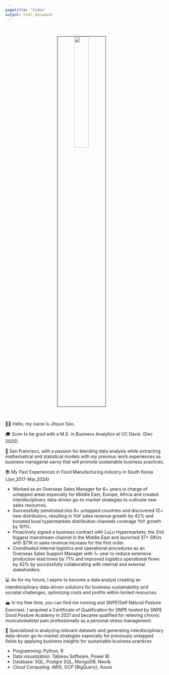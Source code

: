 ```yaml
---
pagetitle: "Index"
output: html_document
---
```


<link rel="stylesheet" href="styles.css" type="text/css">
<link rel="stylesheet" href="site_libs/academicons-1.9.1/css/academicons.min.css"/>

<br>

<p align="center">
<img src="images/Jihyun Image Sample.jpg" style="width:30%; border:0.5px solid; margin-right: 20px" align="center">
</p>
<br>

👋🏽 Hello, my name is Jihyun Seo. 

🎓 Soon to be grad with a M.S. in Business Analytics at UC Davis. (Dec 2025)

🌇 San Francisco, with a passion for blending data analysis while extracting  mathematical and statistical models with my previous work experiences as business managerial savvy that will promote sustainable business practices.

📚 My Past Experiences in Food Manufacturing industry in South Korea (Jan,2017-Mar,2024)

+  Worked as an Overseas Sales Manager for 6+ years in charge of untapped areas especially for Middle East, Europe, Africa and created interdisciplinary data-driven go-to-market strategies to cultivate new sales resources.
+  Successfully penetrated into 8+ untapped countries and discovered 12+ new distributors, resulting in YoY sales revenue growth by 42% and boosted local hypermarkets distribution channels coverage YoY growth by 101%.
+  Proactively signed a business contract with LuLu Hypermarkets, the 2nd biggest mainstream channel in the Middle East and launched 37+ SKUs with $71K in sales revenue increase for the first order.
+  Coordinated internal logistics and operational procedures as an Overseas Sales Support Manager with 1+ year to reduce extensive production lead times by 71% and improved logistics operational flows by 42% by successfully collaborating with internal and external stakeholders.

💻 As for my future, I aspire to become a data analyst creating an interdisciplinary data-driven solutions for business sustainability and societal challenges, optimizing costs and profits within limited resources. 

🏔 In my free time, you can find me running and SNPE(Self Natural Posture Exercise). I acquired a Certificate of Qualification for SNPE hosted by SNPE Good Posture Academy in 2021 and became qualified for relieving chronic musculoskeletal pain professionally as a personal stress management. 

💪 Specialized in analyzing relevant datasets and generating interdisciplinary data-driven go-to-market strategies especially for previously untapped fields by applying business insights for sustainable business practices

+ Programming: Python, R
+ Data visualization: Tableau Software, Power BI
+ Database: SQL, Postgre SQL, MongoDB, Neo4j
+ Cloud Computing: AWS, GCP (BigQuery), Azure
